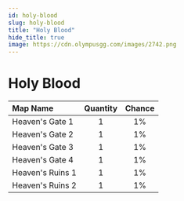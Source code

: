 ```yaml
---
id: holy-blood
slug: holy-blood
title: "Holy Blood"
hide_title: true
image: https://cdn.olympusgg.com/images/2742.png
---
```



# <ItemIcon iconId="2742" height="32"/> Holy Blood
|Map Name|Quantity|Chance|
|:--|:-:|:-:|
|Heaven's Gate 1|1|1%|
|Heaven's Gate 2|1|1%|
|Heaven's Gate 3|1|1%|
|Heaven's Gate 4|1|1%|
|Heaven's Ruins 1|1|1%|
|Heaven's Ruins 2|1|1%|

